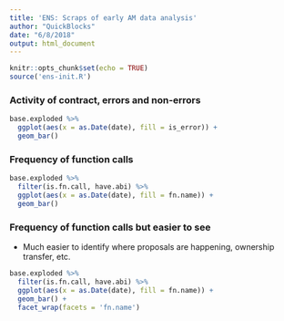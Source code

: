 ```yaml
---
title: 'ENS: Scraps of early AM data analysis'
author: "QuickBlocks"
date: "6/8/2018"
output: html_document
---
```


```r
knitr::opts_chunk$set(echo = TRUE)
source('ens-init.R')
```

### Activity of contract, errors and non-errors
```r
base.exploded %>%
  ggplot(aes(x = as.Date(date), fill = is_error)) +
  geom_bar()
```

### Frequency of function calls

```r
base.exploded %>%
  filter(is.fn.call, have.abi) %>%
  ggplot(aes(x = as.Date(date), fill = fn.name)) +
  geom_bar()
```

### Frequency of function calls but easier to see

- Much easier to identify where proposals are happening, ownership transfer, etc.

```r
base.exploded %>%
  filter(is.fn.call, have.abi) %>%
  ggplot(aes(x = as.Date(date), fill = fn.name)) +
  geom_bar() +
  facet_wrap(facets = 'fn.name')
```